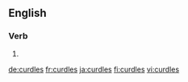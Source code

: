 ==English==

===Verb===
{{head|en|verb form}}

# {{en-third-person singular of|curdle}}

[[de:curdles]]
[[fr:curdles]]
[[ja:curdles]]
[[fi:curdles]]
[[vi:curdles]]